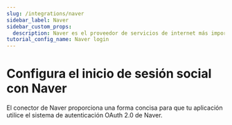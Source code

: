 ```yaml
---
slug: /integrations/naver
sidebar_label: Naver
sidebar_custom_props:
  description: Naver es el proveedor de servicios de internet más importante en Corea del Sur.
tutorial_config_name: Naver login
---
```




# Configura el inicio de sesión social con Naver

El conector de Naver proporciona una forma concisa para que tu aplicación utilice el sistema de autenticación OAuth 2.0 de Naver.

<GuideTip />

<Integration />
